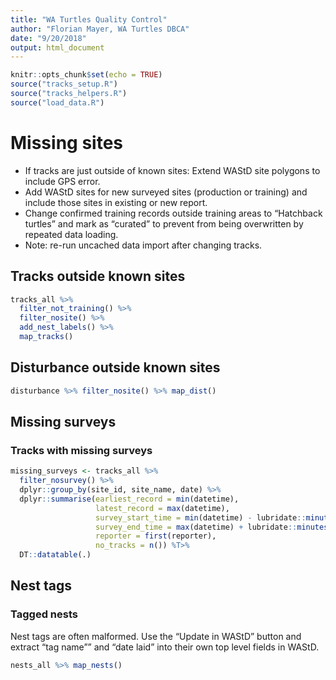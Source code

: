 ```yaml
---
title: "WA Turtles Quality Control"
author: "Florian Mayer, WA Turtles DBCA"
date: "9/20/2018"
output: html_document
---
```


```r
knitr::opts_chunk$set(echo = TRUE)
source("tracks_setup.R")
source("tracks_helpers.R")
source("load_data.R")
```

# Missing sites
* If tracks are just outside of known sites: Extend WAStD site polygons to include GPS error.
* Add WAStD sites for new surveyed sites (production or training) and include those sites in existing or new report.
* Change confirmed training records outside training areas to "Hatchback turtles" and mark as "curated" to
  prevent from being overwritten by repeated data loading.
* Note: re-run uncached data import after changing tracks.

## Tracks outside known sites
```r
tracks_all %>% 
  filter_not_training() %>%
  filter_nosite() %>%
  add_nest_labels() %>% 
  map_tracks()
```

## Disturbance outside known sites
```r
disturbance %>% filter_nosite() %>% map_dist()
```



## Missing surveys

### Tracks with missing surveys
```r
missing_surveys <- tracks_all %>%
  filter_nosurvey() %>%
  dplyr::group_by(site_id, site_name, date) %>%
  dplyr::summarise(earliest_record = min(datetime), 
                   latest_record = max(datetime), 
                   survey_start_time = min(datetime) - lubridate::minutes(30),
                   survey_end_time = max(datetime) + lubridate::minutes(30),
                   reporter = first(reporter),
                   no_tracks = n()) %T>%
  DT::datatable(.)
```


## Nest tags

### Tagged nests
Nest tags are often malformed. Use the "Update in WAStD" button and extract "tag name"" and 
"date laid" into their own top level fields in WAStD.

```r
nests_all %>% map_nests()
```
